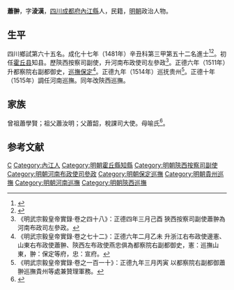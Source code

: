 {{明清人物信息框
| 姓名 = 蕭翀
| 原名 =
| 圖片名稱= 
| 圖片大小 =
| 圖片說明 = 
| 最高職務 =
| 國家 = 大明 
| 爵位 =
| 籍貫 = [[四川|四川]][[成都府|成都府]][[內江縣|內江縣]]
| 族裔 = 
| 字號 = 字淩漢
| 諡號 =
| 出生日期 = 五月十二日
| 出生地點 =
| 逝世日期 = 卒年不詳
| 逝世地點 =
| 墓葬 =
| 配偶 = 余氏
| 親屬 = 
| 出身 =
* 成化十七年辛丑科同進士出身
| 經歷 =
| 著作 =  
}}
'''蕭翀'''{{BD|1459年||？年||}}，字'''淩漢'''，[[四川|四川]][[成都府|成都府]][[內江縣|內江縣]]人，民籍，[[明朝|明朝]]政治人物。

== 生平 ==
四川鄉試第六十五名。成化十七年（1481年）辛丑科第三甲第五十二名進士<ref>{{Cite book|title=《[[皇明贡举考|皇明贡举考]]》卷五|last=（明）[[张朝瑞|张朝瑞]]|first=|publisher=《续修四库全书》史部第828册|year=|isbn=|location=|pages=}}</ref><ref>{{Cite book|title=贡举志五种 上|last=鲁小俊，江俊伟著|first=|publisher=武汉：武汉大学出版社|year=2009|isbn=978-7-307-07043-1|location=|pages=254-256}}</ref>。初任[[霍丘县|霍丘县]]知县。歷陝西按察司副使，升河南布政使司左參政<ref>《明武宗毅皇帝實錄·卷之四十八》：正德四年三月己酉 狹西按察司副使蕭翀為河南布政司左參政。</ref>。正德六年（1511年）升都察院右副都御史，[[保定巡撫|巡撫保定]]<ref>《明武宗毅皇帝實錄·卷之七十二》：正德六年二月乙未 升浙江右布政使邊憲、山東右布政使蕭翀、陝西左布政使燕忠俱為都察院右副都御史，憲：巡撫山東，翀：保定等府，忠：宣府。</ref>。正德九年（1514年）巡抚贵州<ref>《明武宗毅皇帝實錄·卷之一百一十》：正德九年三月丙寅 以都察院右副都御蕭翀巡撫貴州等處兼贊理軍務。</ref>。正德十年（1515年）調任河南巡撫。同年改陝西巡撫。

==家族==
曾祖蕭學賢；祖父蕭汝明；父蕭韶，稅課司大使。母喻氏<ref>{{Cite book|title=天一阁藏明代科举录选刊 登科录 点校本|last=龚延明主编|first=|publisher=宁波出版社|year=2016|isbn=978-7-5526-2320-8|location=宁波|pages=|quote=《天一閣藏明代科舉錄選刊.登科錄》之《成化十七年進士登科錄》}}</ref>。

==参考文献==
{{reflist}}

{{成化十七年辛丑科殿試金榜}}

{{Authority control}}

{{DEFAULTSORT:Xiao蕭}}
[[Category:蕭姓|C]]
[[Category:內江人|Category:內江人]]
[[Category:明朝霍丘縣知縣|Category:明朝霍丘縣知縣]]
[[Category:明朝陝西按察司副使|Category:明朝陝西按察司副使]]
[[Category:明朝河南布政使司參政|Category:明朝河南布政使司參政]]
[[Category:明朝保定巡撫|Category:明朝保定巡撫]]
[[Category:明朝貴州巡撫|Category:明朝貴州巡撫]]
[[Category:明朝河南巡撫|Category:明朝河南巡撫]]
[[Category:明朝陝西巡撫|Category:明朝陝西巡撫]]